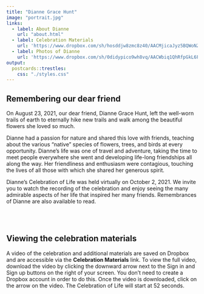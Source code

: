 ```yaml
---
title: "Dianne Grace Hunt"
image: "portrait.jpg"
links:
  - label: About Dianne
    url: "about.html"
  - label: Celebration Materials
    url: 'https://www.dropbox.com/sh/hosddjw8zmc8z40/AACMjicaJyz5BQWoNZYg41hCa?dl=0'
  - label: Photos of Dianne 
    url: 'https://www.dropbox.com/sh/0didypico9wh8vq/AACWbiq1QhRfpGkL6FbfPdQoa?dl=0'
output:
  postcards::trestles:
    css: "./styles.css"
---
```

<!---  Manual updates

change picture div to class p-2
// Info to add for dates <h4>February 12, 1953 - August 23,2021</h4> 

--->

## Remembering our dear friend

On August 23, 2021, our dear friend, Dianne Grace Hunt, left the well-worn trails of earth to eternally hike new trails and walk among the beautiful flowers she loved so much. 

Dianne had a passion for nature and shared this love with friends, teaching about the various “native” species of flowers, trees, and birds at every opportunity. Dianne’s life was one of travel and adventure, taking the time to meet people everywhere she went and developing life-long friendships all along the way. Her friendliness and enthusiasm were contagious, touching the lives of all those with which she shared her generous spirit.
 
Dianne’s Celebration of Life was held virtually on October 2, 2021. We invite you to watch the recording of the celebration and enjoy seeing the many admirable aspects of her life that inspired her many friends. Remembrances of Dianne are also available to read. 

<br><br>

## Viewing the celebration materials

A video of the celebration and additional materials are saved on Dropbox and are accessible via the **Celebration Materials** link. To view the full video, download the video by clicking the downward arrow next to the Sign in and Sign up buttons on the right of your screen. You don’t need to create a Dropbox account in order to do this. Once the video is downloaded, click on the arrow on the video. The Celebration of Life will start at 52 seconds. 